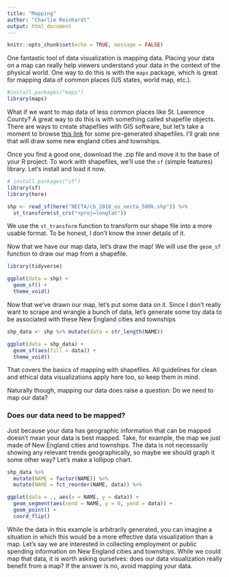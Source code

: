 ```yaml
---
title: "Mapping"
author: "Charlie Reinhardt"
output: html_document
---
```


```r
knitr::opts_chunk$set(echo = TRUE, message = FALSE)
```

One fantastic tool of data visualization is mapping data. Placing your data on a map can really help viewers understand your data in the context of the physical world. One way to do this is with the `maps` package, which is great for mapping data of common places (US states, world map, etc.).

```r
#install.packages("maps")
library(maps)
```

What if we want to map data of less common places like St. Lawrence County? A great way to do this is with something called shapefile objects. There are ways to create shapefiles with GIS software, but let's take a moment to browse [this link](https://www.census.gov/geographies/mapping-files/time-series/geo/carto-boundary-file.html) for some pre-generated shapefiles. I'll grab one that will draw some new england cities and townships. 

Once you find a good one, download the .zip file and move it to the base of your R project. To work with shapefiles, we'll use the `sf` (simple features) library. Let's install and load it now.

```r
# install.packages("sf")
library(sf)
library(here)

shp <- read_sf(here("NECTA/cb_2018_us_necta_500k.shp")) %>%
  st_transform(st_crs("+proj=longlat"))
```

We use the `st_transform` function to transform our shape file into a more usable format. To be honest, I don't know the inner details of it. 

Now that we have our map data, let's draw the map! We will use the `geom_sf` function to draw our map from a shapefile.

```r
library(tidyverse)

ggplot(data = shp) + 
  geom_sf() +
  theme_void()
```

Now that we've drawn our map, let's put some data on it. Since I don't really want to scrape and wrangle a bunch of data, let's generate some toy data to be associated with these New England cities and townships 

```r
shp_data <- shp %>% mutate(data = str_length(NAME)) 

ggplot(data = shp_data) +
  geom_sf(aes(fill = data)) +
  theme_void()
```

That covers the basics of mapping with shapefiles. All guidelines for clean and ethical data visualizations apply here too, so keep them in mind. 

Naturally though, mapping our data does raise a question: Do we need to map our data?

### Does our data need to be mapped?

Just because your data has geographic information that can be mapped doesn't mean your data is best mapped. Take, for example, the map we just made of New England cities and townships. The data is not necessarily showing any relevant trends geographically, so maybe we should graph it some other way? Let's make a lollipop chart.

```r
shp_data %>% 
  mutate(NAME = factor(NAME)) %>% 
  mutate(NAME = fct_reorder(NAME, data)) %>%

ggplot(data = ., aes(x = NAME, y = data)) +
  geom_segment(aes(xend = NAME, y = 0, yend = data)) + 
  geom_point() + 
  coord_flip()
```

While the data in this example is arbitrarily generated, you can imagine a situation in which this would be a more effective data visualization than a map. Let's say we are interested in collecting employment or public spending information on New England cities and townships. While we could map that data, it is worth asking ourselves: does our data visualization really benefit from a map? If the answer is no, avoid mapping your data. 
